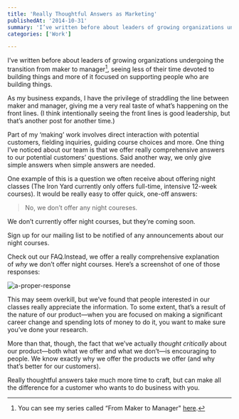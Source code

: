 ```yaml
---
title: 'Really Thoughtful Answers as Marketing'
publishedAt: '2014-10-31'
summary: 'I’ve written before about leaders of growing organizations undergoing the transition from maker to manager[^1], seeing less of their time devoted to building things and more of it focused on supportin...'
categories: ['Work']

---
```


I’ve written before about leaders of growing organizations undergoing the transition from maker to manager[^1], seeing less of their time devoted to building things and more of it focused on supporting people who are building things.

As my business expands, I have the privilege of straddling the line between maker and manager, giving me a very real taste of what’s happening on the front lines. (I think intentionally seeing the front lines is good leadership, but that’s another post for another time.)

Part of my ‘making’ work involves direct interaction with potential customers, fielding inquiries, guiding course choices and more. One thing I’ve noticed about our team is that we offer really comprehensive answers to our potential customers’ questions. Said another way, we only give simple answers when simple answers are needed.

One example of this is a question we often receive about offering night classes (The Iron Yard currently only offers full-time, intensive 12-week courses). It would be really easy to offer quick, one-off answers:

> No, we don’t offer any night coureses.

We don’t currently offer night courses, but they’re coming soon.

Sign up for our mailing list to be notified of any announcements about our night courses.

Check out our FAQ.Instead, we offer a really comprehensive explanation of *why* we don’t offer night courses. Here’s a screenshot of one of those responses:

<Image src="/images/blog/really-thoughtful-answers-as-marketing/f840d-a-proper-response.png" alt="a-proper-response" width={800} height={600} />

This may seem overkill, but we’ve found that people interested in our classes really appreciate the information. To some extent, that’s a result of the nature of our product—when you are focused on making a significant career change and spending lots of money to do it, you want to make sure you’ve done your research.

More than that, though, the fact that we’ve actually *thought critically* about our product—both what we offer and what we don’t—is encouraging to people. We know exactly why we offer the products we offer (and why that’s better for our customers).

Really thoughtful answers take much more time to craft, but can make all the difference for a customer who wants to do business with you.

[^1]: You can see my series called “From Maker to Manager" [here](https://ericdodds.com/series-from-maker-to-manager/).
